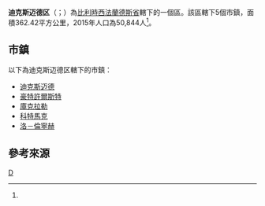 {{noteTA
|G1=比利时地名
}}
{{Infobox settlement
| name = 迪克斯迈德区
| native_name = {{Lang|nl|Arrondissement Diksmuide}}
| type = {{flag|Belgium}}行政區
| image_skyline = 
| image_alt = 
| image_caption = 
| image_map = Arrondissement Diksmuide Belgium Map.png
| map_alt = 
| map_caption = 迪克斯迈德区在[[西法蘭德斯省|西法蘭德斯省]]的位置
| latd = 51.0
| longd = 2.9
| coor_pinpoint = 
| coordinates_type = region:BE_type:adm3rd
| coordinates_display = inline,title
| coordinates_footnotes = 
| coordinates_region = BE
| subdivision_type = 國家
| subdivision_name = {{flag|Belgium}}
| subdivision_type1 = 地區
| subdivision_name1 = {{BE-REG-FLE}}
| subdivision_type2 = 省份
| subdivision_name2 = {{BE-PROV-WV}}
| parts_type = 市鎮
| parts_style = para
| p1 = 5
| established_title = 
| established_date = 
| unit_pref  = Metric
| area_footnotes = 
| area_total_km2 = 362.42
| elevation_footnotes = 
| elevation_m = 
| population_footnotes = <ref name="population">[http://www.citypopulation.de/php/belgium-westvlaanderen.php Belgium: West-Vlaanderen (Diksmuide)]. City Population.</ref>
| population_total = 50,844
| population_as_of  = 2015年
| population_density_km2 = 140.29
| timezone1 = [[Central_European_Time|CET]]
| utc_offset1 = +1
| timezone1_DST = [[Central_European_Summer_Time|CEST]]
| utc_offset1_DST = +2
| iso_code = 
| website = 
| footnotes = 
}}

'''迪克斯迈德区'''（{{lang-nl|Arrondissement Diksmuide}}；{{lang-fr|Arrondissement de Dixmude}}）為[[比利時|比利時]][[西法蘭德斯省|西法蘭德斯省]]轄下的一個區。該區轄下5個市鎮，面積362.42平方公里，2015年人口為50,844人<ref name="population"/>。

==市鎮==
以下為迪克斯迈德区轄下的市鎮：
* [[迪克斯迈德|迪克斯迈德]]
* [[豪特許爾斯特|豪特許爾斯特]]
* [[庫克拉勒|庫克拉勒]]
* [[科特馬克|科特馬克]]
* [[洛－倫寧赫|洛－倫寧赫]]

==參考來源==
{{reflist}}

{{西佛蘭德省市區}}
{{Administrative arrondissements of Belgium|state=collapsed}}

[[Category:西法蘭德斯省行政區|D]]


{{Belgium-geo-stub}}